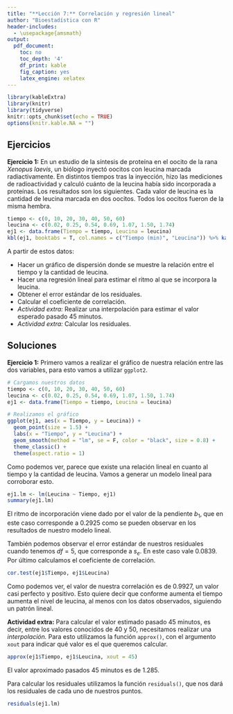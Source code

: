 ```yaml
---
title: "**Lección 7:** Correlación y regresión lineal"
author: "Bioestadística con R"
header-includes:
  - \usepackage{amsmath}
output:
  pdf_document:
    toc: no
    toc_depth: '4'
    df_print: kable
    fig_caption: yes
    latex_engine: xelatex
---
```


```r
library(kableExtra)
library(knitr)
library(tidyverse)
knitr::opts_chunk$set(echo = TRUE)
options(knitr.kable.NA = "")
```
## Ejercicios

**Ejercicio 1:** En un estudio de la síntesis de proteína en el oocito de la rana *Xenopus laevis*, un biólogo inyectó oocitos con leucina marcada radiactivamente. En distintos tiempos tras la inyección, hizo las mediciones de radioactividad y calculó cuánto de la leucina había sido incorporada a proteínas. Los resultados son los siguientes. Cada valor de leucina es la cantidad de leucina marcada en dos oocitos. Todos los oocitos fueron de la misma hembra.

```r
tiempo <- c(0, 10, 20, 30, 40, 50, 60)
leucina <- c(0.02, 0.25, 0.54, 0.69, 1.07, 1.50, 1.74)
ej1 <- data.frame(Tiempo = tiempo, Leucina = leucina)
kbl(ej1, booktabs = T, col.names = c("Tiempo (min)", "Leucina")) %>% kable_styling(latex_options = c("hold_position"))
```

A partir de estos datos:

* Hacer un gráfico de dispersión donde se muestre la relación entre el tiempo y la cantidad de leucina.
* Hacer una regresión lineal para estimar el ritmo al que se incorpora la leucina.
* Obtener el error estándar de los residuales.
* Calcular el coeficiente de correlación.
* *Actividad extra:* Realizar una interpolación para estimar el valor esperado pasado 45 minutos.
* *Actividad extra:* Calcular los residuales.

## Soluciones

**Ejercicio 1:** Primero vamos a realizar el gráfico de nuestra relación entre las dos variables, para esto vamos a utilizar `ggplot2`.
```r
# Cargamos nuestros datos
tiempo <- c(0, 10, 20, 30, 40, 50, 60)
leucina <- c(0.02, 0.25, 0.54, 0.69, 1.07, 1.50, 1.74)
ej1 <- data.frame(Tiempo = tiempo, Leucina = leucina)

# Realizamos el gráfico
ggplot(ej1, aes(x = Tiempo, y = Leucina)) +
  geom_point(size = 1.5) +
  labs(x = "Tiempo", y = "Leucina") +
  geom_smooth(method = "lm", se = F, color = "black", size = 0.8) +
  theme_classic() +
  theme(aspect.ratio = 1)
```

Como podemos ver, parece que existe una relación lineal en cuanto al tiempo y la cantidad de leucina. Vamos a generar un modelo lineal para corroborar esto.
```r
ej1.lm <- lm(Leucina ~ Tiempo, ej1)
summary(ej1.lm)
```
El ritmo de incorporación viene dado por el valor de la pendiente $b_1$, que en este caso corresponde a 0.2925 como se pueden observar en los resultados de nuestro modelo lineal.

También podemos observar el error estándar de nuestros residuales cuando tenemos $df = 5$, que corresponde a $s_e$. En este caso vale 0.0839. Por último calculamos el coeficiente de correlación.
```r
cor.test(ej1$Tiempo, ej1$Leucina)
```

Como podemos ver, el valor de nuestra correlación es de 0.9927, un valor casi perfecto y positivo. Esto quiere decir que conforme aumenta el tiempo aumenta el nivel de leucina, al menos con los datos observados, siguiendo un patrón lineal.

**Actividad extra:** Para calcular el valor estimado pasado 45 minutos, es decir, entre los valores conocidos de 40 y 50, necesitamos realizar una *interpolación.* Para esto utilizamos la función `approx()`, con el argumento `xout` para indicar qué valor es el que queremos calcular.
```r
approx(ej1$Tiempo, ej1$Leucina, xout = 45)
```

El valor aproximado pasados 45 minutos es de 1.285.

Para calcular los residuales utilizamos la función `residuals()`, que nos dará los residuales de cada uno de nuestros puntos.
```r
residuals(ej1.lm)
```



